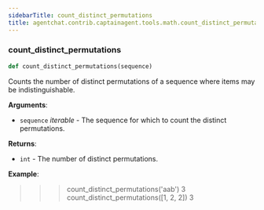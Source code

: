 ```yaml
---
sidebarTitle: count_distinct_permutations
title: agentchat.contrib.captainagent.tools.math.count_distinct_permutations
---
```


### count\_distinct\_permutations

```python
def count_distinct_permutations(sequence)
```

Counts the number of distinct permutations of a sequence where items may be indistinguishable.

**Arguments**:

- `sequence` _iterable_ - The sequence for which to count the distinct permutations.
  

**Returns**:

- `int` - The number of distinct permutations.
  

**Example**:

  >>> count_distinct_permutations('aab')
  3
  >>> count_distinct_permutations([1, 2, 2])
  3

